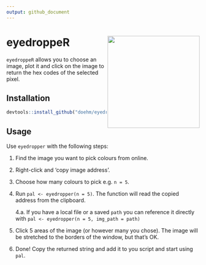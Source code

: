 ```yaml
---
output: github_document
---
```


# eyedroppeR <img src='dev/images/hex1.png' align="right" height="240" />

`eyedroppeR` allows you to choose an image, plot it and click on the image to return the hex codes of the selected pixel.

## Installation

```r
devtools::install_github("doehm/eyedroppeR")
```

## Usage

Use `eyedropper` with the following steps:

1. Find the image you want to pick colours from online.
2. Right-click and 'copy image address'.
3. Choose how many colours to pick e.g. `n = 5`.
4. Run `pal <- eyedropper(n = 5)`. The function will read the copied address from the clipboard.
    
    4.a. If you have a local file or a saved `path` you can reference it directly with `pal <- eyedropper(n = 5, img_path = path)`
5. Click 5 areas of the image (or however many you chose). The image will be stretched to the borders of the window, but that's OK.
6. Done! Copy the returned string and add it to you script and start using `pal`.
